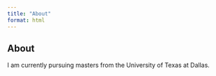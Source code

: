 ---
title: "About"
format: html
---

## About

I am currently pursuing masters from the University of Texas at Dallas.
